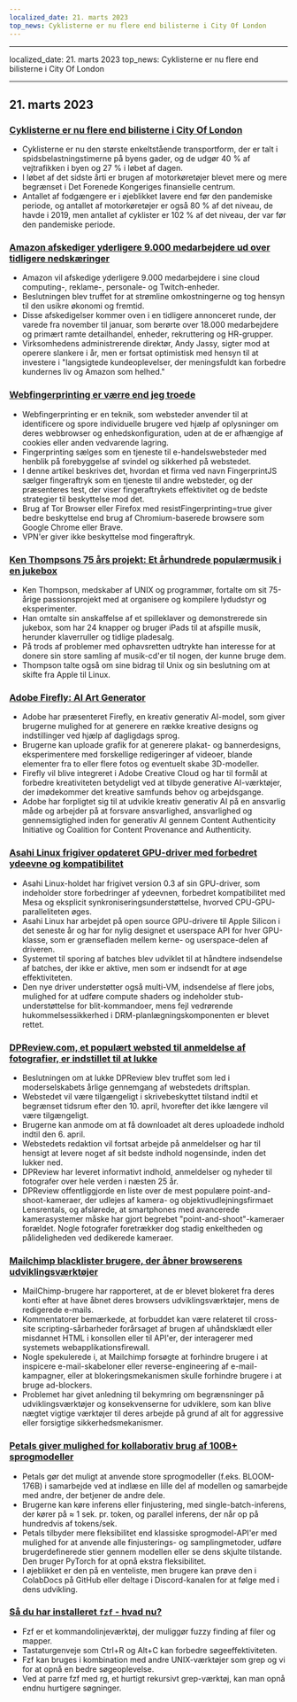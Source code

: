 ```yaml
---
localized_date: 21. marts 2023
top_news: Cyklisterne er nu flere end bilisterne i City Of London
---
```


---

localized_date: 21. marts 2023
top_news: Cyklisterne er nu flere end bilisterne i City Of London

---



<CallToAction />

<Steps>

## 21. marts 2023

### [Cyklisterne er nu flere end bilisterne i City Of London](https://www.forbes.com/sites/carltonreid/2023/03/01/cyclists-now-outnumber-motorists-in-city-of-london/?ref=hackernewsgpt.com)

- Cyklisterne er nu den største enkeltstående transportform, der er talt i spidsbelastningstimerne på byens gader, og de udgør 40 % af vejtrafikken i byen og 27 % i løbet af dagen.
- I løbet af det sidste årti er brugen af motorkøretøjer blevet mere og mere begrænset i Det Forenede Kongeriges finansielle centrum.
- Antallet af fodgængere er i øjeblikket lavere end før den pandemiske periode, og antallet af motorkøretøjer er også 80 % af det niveau, de havde i 2019, men antallet af cyklister er 102 % af det niveau, der var før den pandemiske periode.

### [Amazon afskediger yderligere 9.000 medarbejdere ud over tidligere nedskæringer](https://www.cnbc.com/2023/03/20/amazon-layoffs-company-to-cut-off-9000-more-workers.html?ref=hackernewsgpt.com)

- Amazon vil afskedige yderligere 9.000 medarbejdere i sine cloud computing-, reklame-, personale- og Twitch-enheder.
- Beslutningen blev truffet for at strømline omkostningerne og tog hensyn til den usikre økonomi og fremtid.
- Disse afskedigelser kommer oven i en tidligere annonceret runde, der varede fra november til januar, som berørte over 18.000 medarbejdere og primært ramte detailhandel, enheder, rekruttering og HR-grupper.
- Virksomhedens administrerende direktør, Andy Jassy, sigter mod at operere slankere i år, men er fortsat optimistisk med hensyn til at investere i "langsigtede kundeoplevelser, der meningsfuldt kan forbedre kundernes liv og Amazon som helhed."

### [Webfingerprinting er værre end jeg troede](https://www.bitestring.com/posts/2023-03-19-web-fingerprinting-is-worse-than-I-thought.html?ref=hackernewsgpt.com)

- Webfingerprinting er en teknik, som websteder anvender til at identificere og spore individuelle brugere ved hjælp af oplysninger om deres webbrowser og enhedskonfiguration, uden at de er afhængige af cookies eller anden vedvarende lagring.
- Fingerprinting sælges som en tjeneste til e-handelswebsteder med henblik på forebyggelse af svindel og sikkerhed på webstedet.
- I denne artikel beskrives det, hvordan et firma ved navn FingerprintJS sælger fingeraftryk som en tjeneste til andre websteder, og der præsenteres test, der viser fingeraftrykets effektivitet og de bedste strategier til beskyttelse mod det.
- Brug af Tor Browser eller Firefox med resistFingerprinting=true giver bedre beskyttelse end brug af Chromium-baserede browsere som Google Chrome eller Brave.
- VPN'er giver ikke beskyttelse mod fingeraftryk.

### [Ken Thompsons 75 års projekt: Et århundrede populærmusik i en jukebox](https://www.youtube.com/watch?v=kaandEt_pKw&ref=hackernewsgpt.com)

- Ken Thompson, medskaber af UNIX og programmør, fortalte om sit 75-årige passionsprojekt med at organisere og kompilere lydudstyr og eksperimenter.
- Han omtalte sin anskaffelse af et spilleklaver og demonstrerede sin jukebox, som har 24 knapper og bruger iPads til at afspille musik, herunder klaverruller og tidlige pladesalg.
- På trods af problemer med ophavsretten udtrykte han interesse for at donere sin store samling af musik-cd'er til nogen, der kunne bruge dem.
- Thompson talte også om sine bidrag til Unix og sin beslutning om at skifte fra Apple til Linux.

### [Adobe Firefly: AI Art Generator](https://www.adobe.com/sensei/generative-ai/firefly.html?ref=hackernewsgpt.com)

- Adobe har præsenteret Firefly, en kreativ generativ AI-model, som giver brugerne mulighed for at generere en række kreative designs og indstillinger ved hjælp af dagligdags sprog.
- Brugerne kan uploade grafik for at generere plakat- og bannerdesigns, eksperimentere med forskellige redigeringer af videoer, blande elementer fra to eller flere fotos og eventuelt skabe 3D-modeller.
- Firefly vil blive integreret i Adobe Creative Cloud og har til formål at forbedre kreativiteten betydeligt ved at tilbyde generative AI-værktøjer, der imødekommer det kreative samfunds behov og arbejdsgange.
- Adobe har forpligtet sig til at udvikle kreativ generativ AI på en ansvarlig måde og arbejder på at forsvare ansvarlighed, ansvarlighed og gennemsigtighed inden for generativ AI gennem Content Authenticity Initiative og Coalition for Content Provenance and Authenticity.

### [Asahi Linux frigiver opdateret GPU-driver med forbedret ydeevne og kompatibilitet](https://asahilinux.org/2023/03/road-to-vulkan/?ref=hackernewsgpt.com)

- Asahi Linux-holdet har frigivet version 0.3 af sin GPU-driver, som indeholder store forbedringer af ydeevnen, forbedret kompatibilitet med Mesa og eksplicit synkroniseringsunderstøttelse, hvorved CPU-GPU-paralleliteten øges.
- Asahi Linux har arbejdet på open source GPU-drivere til Apple Silicon i det seneste år og har for nylig designet et userspace API for hver GPU-klasse, som er grænsefladen mellem kerne- og userspace-delen af driveren.
- Systemet til sporing af batches blev udviklet til at håndtere indsendelse af batches, der ikke er aktive, men som er indsendt for at øge effektiviteten.
- Den nye driver understøtter også multi-VM, indsendelse af flere jobs, mulighed for at udføre compute shaders og indeholder stub-understøttelse for blit-kommandoer, mens fejl vedrørende hukommelsessikkerhed i DRM-planlægningskomponenten er blevet rettet.

### [DPReview.com, et populært websted til anmeldelse af fotografier, er indstillet til at lukke](https://www.dpreview.com/news/5901145460/dpreview-com-to-close?ref=hackernewsgpt.com)

- Beslutningen om at lukke DPReview blev truffet som led i moderselskabets årlige gennemgang af webstedets driftsplan.
- Webstedet vil være tilgængeligt i skrivebeskyttet tilstand indtil et begrænset tidsrum efter den 10. april, hvorefter det ikke længere vil være tilgængeligt.
- Brugerne kan anmode om at få downloadet alt deres uploadede indhold indtil den 6. april.
- Webstedets redaktion vil fortsat arbejde på anmeldelser og har til hensigt at levere noget af sit bedste indhold nogensinde, inden det lukker ned.
- DPReview har leveret informativt indhold, anmeldelser og nyheder til fotografer over hele verden i næsten 25 år.
- DPReview offentliggjorde en liste over de mest populære point-and-shoot-kameraer, der udlejes af kamera- og objektivudlejningsfirmaet Lensrentals, og afslørede, at smartphones med avancerede kamerasystemer måske har gjort begrebet "point-and-shoot"-kameraer forældet. Nogle fotografer foretrækker dog stadig enkeltheden og pålideligheden ved dedikerede kameraer.

### [Mailchimp blacklister brugere, der åbner browserens udviklingsværktøjer](http://news.ycombinator.com/item?id=35235732&ref=hackernewsgpt.com)

- MailChimp-brugere har rapporteret, at de er blevet blokeret fra deres konti efter at have åbnet deres browsers udviklingsværktøjer, mens de redigerede e-mails.
- Kommentatorer bemærkede, at forbuddet kan være relateret til cross-site scripting-sårbarheder forårsaget af brugen af uhåndsklædt eller misdannet HTML i konsollen eller til API'er, der interagerer med systemets webapplikationsfirewall.
- Nogle spekulerede i, at Mailchimp forsøgte at forhindre brugere i at inspicere e-mail-skabeloner eller reverse-engineering af e-mail-kampagner, eller at blokeringsmekanismen skulle forhindre brugere i at bruge ad-blockers.
- Problemet har givet anledning til bekymring om begrænsninger på udviklingsværktøjer og konsekvenserne for udviklere, som kan blive nægtet vigtige værktøjer til deres arbejde på grund af alt for aggressive eller forsigtige sikkerhedsmekanismer.

### [Petals giver mulighed for kollaborativ brug af 100B+ sprogmodeller](https://petals.ml/?ref=hackernewsgpt.com)

- Petals gør det muligt at anvende store sprogmodeller (f.eks. BLOOM-176B) i samarbejde ved at indlæse en lille del af modellen og samarbejde med andre, der betjener de andre dele.
- Brugerne kan køre inferens eller finjustering, med single-batch-inferens, der kører på ≈ 1 sek. pr. token, og parallel inferens, der når op på hundredvis af tokens/sek.
- Petals tilbyder mere fleksibilitet end klassiske sprogmodel-API'er med mulighed for at anvende alle finjusterings- og samplingmetoder, udføre brugerdefinerede stier gennem modellen eller se dens skjulte tilstande. Den bruger PyTorch for at opnå ekstra fleksibilitet.
- I øjeblikket er den på en venteliste, men brugere kan prøve den i ColabDocs på GitHub eller deltage i Discord-kanalen for at følge med i dens udvikling.

### [Så du har installeret `fzf` - hvad nu?](https://andrew-quinn.me/fzf/?ref=hackernewsgpt.com)

- Fzf er et kommandolinjeværktøj, der muliggør fuzzy finding af filer og mapper.
- Tastaturgenveje som Ctrl+R og Alt+C kan forbedre søgeeffektiviteten.
- Fzf kan bruges i kombination med andre UNIX-værktøjer som grep og vi for at opnå en bedre søgeoplevelse.
- Ved at parre fzf med rg, et hurtigt rekursivt grep-værktøj, kan man opnå endnu hurtigere søgninger.

</Steps>
